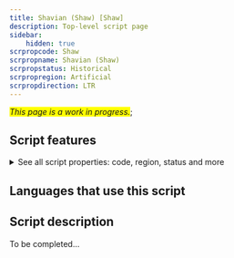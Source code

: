 ```yaml
---
title: Shavian (Shaw) [Shaw]
description: Top-level script page
sidebar:
    hidden: true
scrpropcode: Shaw
scrpropname: Shavian (Shaw)
scrpropstatus: Historical
scrpropregion: Artificial
scrpropdirection: LTR
---
```


<span style='background-color:yellow'>_This page is a work in progress._</span>;


## Script features

<details>
<summary> See all script properties: code, region, status and more</summary>
<ScriptInfo />
</details>

## Languages that use this script

<WsList script='Shaw' wsMax='5' />

## Script description

To be completed...


